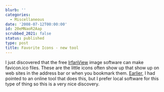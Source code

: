 ```yaml
---
blurb: ''
categories:
  - Miscellaneous
date: '2008-07-12T00:00:00'
id: 20eMNaoR2Aap
scrubbed_2021: false
status: published
type: post
title: Favorite Icons - new tool
---
```


I just discovered that the free [IrfanView](http://www.irfanview.com/) image software can make favicon.ico files. These are the little icons often show up that show up on web sites in the address bar or when you bookmark them. [Earlier](/favorite-icons), I had pointed to an online tool that does this, but I prefer local software for this type of thing so this is a very nice discovery.
